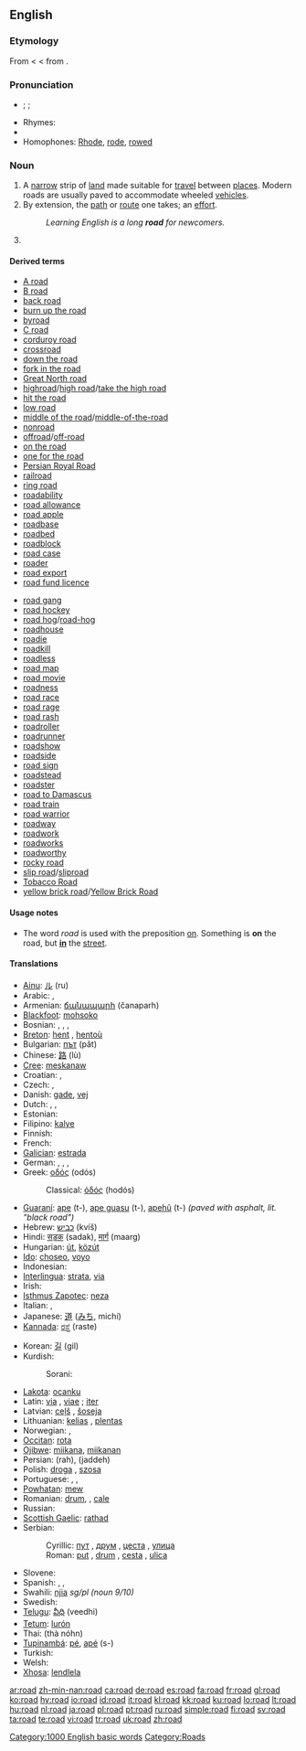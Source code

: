 {{wikipedia}}
==English==

{{rank|tried|certainly|big|555|road|husband|blockquote|effect}}

===Etymology===
From {{OE.}} {{term|rad|rād|lang=ang|riding, hostile incursion}} < {{proto|Germanic|ridanan|to ride}} <  from {{proto|Indo-European|reidh-|to ride}}.

===Pronunciation===
* {{RP}} {{enPR|rōd}}; {{IPA|/ɹəʊd/}}; {{SAMPA|/r@Ud/}}
* Rhymes: {{IPAchar|[[Rhymes:English:-əʊd|-əʊd]]}}
* {{audio|en-us-road.ogg|Audio (US)}}
* Homophones: [[Rhode]], [[rode]], [[rowed]]

===Noun===
{{en-noun}}

# A [[narrow]] strip of [[land]] made suitable for [[travel]] between [[places]]. Modern roads are usually paved to accommodate wheeled [[vehicle]]s.
# By extension, the [[path]] or [[route]] one takes; an [[effort]].
#: ''Learning English is a long '''road''' for newcomers.''
# {{defn|English}}

====Derived terms====
{{rel-top|Terms derived from the noun "road"}}
* [[A road]]
* [[B road]]
* [[back road]]
* [[burn up the road]]
* [[byroad]]
* [[C road]]
* [[corduroy road]]
* [[crossroad]]
* [[down the road]]
* [[fork in the road]]
* [[Great North road]]
* [[highroad]]/[[high road]]/[[take the high road]]
* [[hit the road]]
* [[low road]]
* [[middle of the road]]/[[middle-of-the-road]]
* [[nonroad]]
* [[offroad]]/[[off-road]]
* [[on the road]]
* [[one for the road]]
* [[Persian Royal Road]]
* [[railroad]]
* [[ring road]]
* [[roadability]]
* [[road allowance]]
* [[road apple]]
* [[roadbase]]
* [[roadbed]]
* [[roadblock]]
* [[road case]]
* [[roader]]
* [[road export]]
* [[road fund licence]]
{{rel-mid}}
* [[road gang]]
* [[road hockey]]
* [[road hog]]/[[road-hog]]
* [[roadhouse]]
* [[roadie]]
* [[roadkill]]
* [[roadless]]
* [[road map]]
* [[road movie]]
* [[roadness]]
* [[road race]]
* [[road rage]]
* [[road rash]]
* [[roadroller]]
* [[roadrunner]]
* [[roadshow]]
* [[roadside]]
* [[road sign]]
* [[roadstead]]
* [[roadster]]
* [[road to Damascus]]
* [[road train]]
* [[road warrior]]
* [[roadway]]
* [[roadwork]]
* [[roadworks]]
* [[roadworthy]]
* [[rocky road]]
* [[slip road]]/[[sliproad]]
* [[Tobacco Road]]
* [[yellow brick road]]/[[Yellow Brick Road]]
{{rel-bottom}}

====Usage notes====
* The word ''road'' is used with the preposition [[on]]. Something is '''on''' the road, but '''[[in]]''' the [[street]].

====Translations====
{{trans-top|strip of land made suitable for travel}}
* [[Ainu]]: [[ル]] (ru)
* Arabic: {{Arab|[[طريق|طَرِيق]]}} {{IPAchar|(ʈaríːq)}} {{m}}, {{Arab|[[طرق|طُرُق]]}} {{IPAchar|(ʈúruq)}} {{p}}
* Armenian: [[ճանապարհ]] (čanaparh)
* [[Blackfoot]]: [[mohsoko]]
* Bosnian: {{t-|bs|put|m}}, {{t-|bs|drum|m}}, {{t-|bs|cesta|f}}, {{t-|bs|ulica|f}}
* [[Breton]]: [[hent]] {{m}}, [[hentoù]] {{p}}
* Bulgarian: [[път]] (pǎt) {{m}}
* Chinese: [[路]] (lù)
* [[Cree]]: [[meskanaw]]
* Croatian: {{t+|hr|ulica|f}}, {{t+|hr|cesta|f}}
* Czech: {{t-|cs|silnice|f}}, {{t+|cs|ulice|f}}
* Danish: [[gade]], [[vej]] {{g|Danish}}
* Dutch: {{t+|nl|baan|f}}, {{t+|nl|weg|m}}, {{t+|nl|straat|f}}
* Estonian: {{t-|et|tee}}
* Filipino: [[kalye]]
* Finnish: {{t+|fi|tie}}
* French: {{t+|fr|route|f}}
* [[Galician]]: [[estrada]] {{f}}
* German: {{t+|de|Straße|f}}, {{t+|de|Straßen|p}}, {{t+|de|Weg|m}}, {{t-|de|Route|f}}
* Greek: [[οδός]] (odós) {{f}}
*: Classical: [[ὁδός]] (hodós) {{f}}
* [[Guaraní]]: [[ape]] (t-), [[ape guasu]] (t-), [[apehũ]] (t-) ''(paved with asphalt, lit. "black road")''
* Hebrew: [[כביש]] (kvíš) {{m}}
* Hindi: [[सड़क]] (sadak), [[मार्ग]] (maarg)
* Hungarian: [[út]], [[közút]]
* [[Ido]]: [[choseo]], [[voyo]]
* Indonesian: {{t+|id|jalan|xs=Indonesian}}
* [[Interlingua]]: [[strata]], [[via]]
* Irish: {{t+|ga|bóthar|m|xs=Irish}}
* [[Isthmus Zapotec]]: [[neza]]
* Italian: {{t+|it|strada|f}}, {{t+|it|via|f}}
* Japanese: [[道]] ([[みち]], michí)
* [[Kannada]]: [[ರಸ್ತೆ]] (raste) {{m}}
{{trans-mid}}
* Korean: [[길]] (gil)
* Kurdish:
*: Sorani: {{t|ku|ڕێگه‌|tr=rrége|sc=KUchar}}
* [[Lakota]]: [[ocanku]]
* Latin: [[via]] {{f}}, [[viae]] {{p}}; [[iter]] {{n}}
* Latvian: [[ceļš]] {{m}}, [[šoseja]] {{f}}
* Lithuanian: [[kelias]] {{m}}, [[plentas]] {{m}}
* Norwegian: {{t-|no|vei|m}}, {{t-|no|veg|m}}
* [[Occitan]]: [[rota]] {{f}}
* [[Ojibwe]]: [[miikana]], [[miikanan]] {{p}}
* Persian: {{fa-Arab|[[راه]]}} (rah), {{fa-Arab|[[جاده]]}} (jaddeh)
* Polish: [[droga#Polish|droga]] {{f}}, [[szosa]] {{f}}
* Portuguese: {{t+|pt|estrada|f}}, {{t+|pt|caminho|m}}, {{t+|pt|via|f}}
* [[Powhatan]]: [[mew]]
* Romanian: [[drum#Romanian|drum]], {{n}}, [[cale]] {{f}}
* Russian: {{t+|ru|дорога|f|tr=doróga|sc=Cyrl}}
* [[Scottish Gaelic]]: [[rathad]] {{m}}
* Serbian:
*: Cyrillic: [[пут#Serbian|пут]] {{m}}, [[друм#Serbian|друм]] {{m}}, [[цеста#Serbian|цеста]] {{f}}, [[улица#Serbian|улица]] {{f}}
*: Roman: [[put#Serbian|put]] {{m}}, [[drum#Serbian|drum]] {{m}}, [[cesta#Serbian|cesta]] {{f}}, [[ulica#Serbian|ulica]] {{f}}
* Slovene: {{t+|sl|cesta|f}}
* Spanish: {{t+|es|camino|m}}, {{t+|es|calle|f}}, {{t+|es|ruta|f}}
* Swahili: [[njia]] ''sg/pl (noun 9/10)''
* Swedish: {{t+|sv|väg|c}}
* [[Telugu]]: [[వీధి]] (veedhi)
* [[Tetum]]: [[lurón]]
* Thai: {{Thai|[[ถนน]]}} (thà nóhn)
* [[Tupinambá]]: [[pé]], [[apé]] (s-)
* Turkish: {{t+|tr|cadde}}
* Welsh: {{t-|cy|ffordd|f|xs=Welsh}}
* [[Xhosa]]: [[lendlela]]
{{trans-bottom}}

[[Category:1000 English basic words]]
[[Category:Roads]]

[[ar:road]]
[[zh-min-nan:road]]
[[ca:road]]
[[de:road]]
[[es:road]]
[[fa:road]]
[[fr:road]]
[[gl:road]]
[[ko:road]]
[[hy:road]]
[[io:road]]
[[id:road]]
[[it:road]]
[[kl:road]]
[[kk:road]]
[[ku:road]]
[[lo:road]]
[[lt:road]]
[[hu:road]]
[[nl:road]]
[[ja:road]]
[[pl:road]]
[[pt:road]]
[[ru:road]]
[[simple:road]]
[[fi:road]]
[[sv:road]]
[[ta:road]]
[[te:road]]
[[vi:road]]
[[tr:road]]
[[uk:road]]
[[zh:road]]